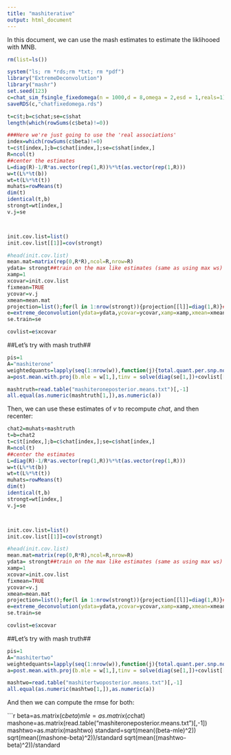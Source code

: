 ```yaml
---
title: "mashiterative"
output: html_document
---
```

In this document, we can use the mash estimates to estimate the liklihooed with MNB.
```r
rm(list=ls())

system("ls; rm *rds;rm *txt; rm *pdf")
library("ExtremeDeconvolution")
library("mashr")
set.seed(123)
c=chat_sim_fsingle_fixedomega(n = 1000,d = 8,omega = 2,esd = 1,reals=1)
saveRDS(c,"chatfixedomega.rds")

t=c$t;b=c$chat;se=c$shat
length(which(rowSums(c$beta)!=0))

###Here we're just going to use the 'real associations'
index=which(rowSums(c$beta)!=0)
t=c$t[index,];b=c$chat[index,];se=c$shat[index,]
R=ncol(t)
##center the estimates
L=diag(R)-1/R*as.vector(rep(1,R))%*%t(as.vector(rep(1,R)))
w=t(L%*%t(b))
wt=t(L%*%t(t))
muhats=rowMeans(t)
dim(t)
identical(t,b)
strongt=wt[index,]
v.j=se



init.cov.list=list()
init.cov.list[[1]]=cov(strongt)

#head(init.cov.list)
mean.mat=matrix(rep(0,R*R),ncol=R,nrow=R)  
ydata= strongt##train on the max like estimates (same as using max ws)
xamp=1
xcovar=init.cov.list
fixmean=TRUE     
ycovar=v.j     
xmean=mean.mat   
projection=list();for(l in 1:nrow(strongt)){projection[[l]]=diag(1,R)}##no projection in mash
e=extreme_deconvolution(ydata=ydata,ycovar=ycovar,xamp=xamp,xmean=xmean,xcovar=init.cov.list,fixmean=T,projection=projection)##notice no projection.
se.train=se

covlist=e$xcovar
```

##Let's try with mash truth##
```r
pis=1
A="mashiterone"
weightedquants=lapply(seq(1:nrow(w)),function(j){total.quant.per.snp.no.baseline(j,covlist,b.gp.hat=w,se.gp.hat = se,pis,A=A,checkpoint = FALSE,L=diag(1,R))})
a=post.mean.with.proj(b.mle = w[1,],tinv = solve(diag(se[1,])+covlist[[1]]),U.k = covlist[[1]],L=diag(1,R))

mashtruth=read.table("mashiteroneposterior.means.txt")[,-1]
all.equal(as.numeric(mashtruth[1,]),as.numeric(a))

```

Then, we can use these estimates of $v$ to recompute $chat$, and then recenter:

```r
chat2=muhats+mashtruth
t=b=chat2
t=c$t[index,];b=c$chat[index,];se=c$shat[index,]
R=ncol(t)
##center the estimates
L=diag(R)-1/R*as.vector(rep(1,R))%*%t(as.vector(rep(1,R)))
w=t(L%*%t(b))
wt=t(L%*%t(t))
muhats=rowMeans(t)
dim(t)
identical(t,b)
strongt=wt[index,]
v.j=se



init.cov.list=list()
init.cov.list[[1]]=cov(strongt)

#head(init.cov.list)
mean.mat=matrix(rep(0,R*R),ncol=R,nrow=R)  
ydata= strongt##train on the max like estimates (same as using max ws)
xamp=1
xcovar=init.cov.list
fixmean=TRUE     
ycovar=v.j     
xmean=mean.mat   
projection=list();for(l in 1:nrow(strongt)){projection[[l]]=diag(1,R)}##no projection in mash
e=extreme_deconvolution(ydata=ydata,ycovar=ycovar,xamp=xamp,xmean=xmean,xcovar=init.cov.list,fixmean=T,projection=projection)##notice no projection.
se.train=se

covlist=e$xcovar
```

##Let's try with mash truth##
```r
pis=1
A="mashitertwo"
weightedquants=lapply(seq(1:nrow(w)),function(j){total.quant.per.snp.no.baseline(j,covlist,b.gp.hat=w,se.gp.hat = se,pis,A=A,checkpoint = FALSE,L=diag(1,R))})
a=post.mean.with.proj(b.mle = w[1,],tinv = solve(diag(se[1,])+covlist[[1]]),U.k = covlist[[1]],L=diag(1,R))

mashtwo=read.table("mashitertwoposterior.means.txt")[,-1]
all.equal(as.numeric(mashtwo[1,]),as.numeric(a))

```

And then we can compute the rmse for both:

```r

beta=as.matrix(c$beta)
mle=as.matrix(c$chat)
mashone=as.matrix(read.table("mashiteroneposterior.means.txt")[,-1])
mashtwo=as.matrix(mashtwo)
standard=sqrt(mean((beta-mle)^2))
sqrt(mean((mashone-beta)^2))/standard
sqrt(mean((mashtwo-beta)^2))/standard


